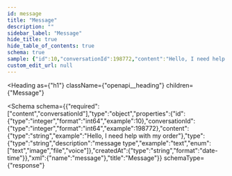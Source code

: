 ```yaml
---
id: message
title: "Message"
description: ""
sidebar_label: "Message"
hide_title: true
hide_table_of_contents: true
schema: true
sample: {"id":10,"conversationId":198772,"content":"Hello, I need help with my order","type":"text","createdAt":"2024-07-29T15:51:28.071Z"}
custom_edit_url: null
---
```



<Heading
  as={"h1"}
  className={"openapi__heading"}
  children={"Message"}
>
</Heading>





<Schema
  schema={{"required":["content","conversationId"],"type":"object","properties":{"id":{"type":"integer","format":"int64","example":10},"conversationId":{"type":"integer","format":"int64","example":198772},"content":{"type":"string","example":"Hello, I need help with my order"},"type":{"type":"string","description":"message type","example":"text","enum":["text","image","file","voice"]},"createdAt":{"type":"string","format":"date-time"}},"xml":{"name":"message"},"title":"Message"}}
  schemaType={"response"}
>
  
</Schema>
            